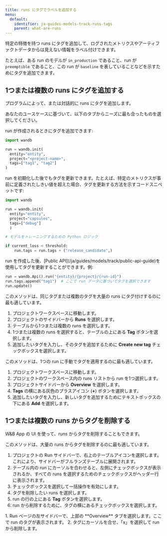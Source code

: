 ---
title: runs にタグでラベルを追加する
menu:
  default:
    identifier: ja-guides-models-track-runs-tags
    parent: what-are-runs
---

特定の特徴を持つ runs にタグを追加して、ログされたメトリクスやアーティファクトデータからは見えない情報をラベル付けできます。

たとえば、ある run のモデルが `in_production` であること、run が `preemptible` であること、この run が `baseline` を表していることなどを示すためにタグを追加できます。

## 1つまたは複数の runs にタグを追加する

プログラムによって、または対話的に runs にタグを追加します。

あなたのユースケースに基づいて、以下のタブからニーズに最も合ったものを選択してください。

<Tabs>
<Tab title="W&B Python SDK">
run が作成されるときにタグを追加できます:

```python
import wandb

run = wandb.init(
  entity="entity",
  project="<project-name>",
  tags=["tag1", "tag2"]
)
```

run を初期化した後でもタグを更新できます。たとえば、特定のメトリクスが事前に定義されたしきい値を超えた場合、タグを更新する方法を示すコードスニペットです:

```python
import wandb

run = wandb.init(
  entity="entity", 
  project="capsules", 
  tags=["debug"]
  )

# モデルをトレーニングするための Python ロジック

if current_loss < threshold:
    run.tags = run.tags + ("release_candidate",)
```
</Tab>
<Tab title="Public API">
run を作成した後、[Public API](/ja/guides/models/track/public-api-guide)を使用してタグを更新することができます。例:

```python
run = wandb.Api().run("{entity}/{project}/{run-id}")
run.tags.append("tag1")  # ここで run データに基づいてタグを選択できます
run.update()
```
</Tab>
<Tab title="Project page">
このメソッドは、同じタグまたは複数のタグを大量の runs にタグ付けするのに最も適しています。

1. プロジェクトワークスペースに移動します。
2. プロジェクトのサイドバーから **Runs** を選択します。
3. テーブルから1つまたは複数の runs を選択します。
4. 1つまたは複数の runs を選択すると、テーブルの上にある **Tag** ボタンを選択します。
5. 追加したいタグを入力し、そのタグを追加するために **Create new tag** チェックボックスを選択します。
</Tab>
<Tab title="Run page">
このメソッドは、1つの run に手動でタグを適用するのに最も適しています。

1. プロジェクトワークスペースに移動します。
2. プロジェクトのワークスペース内の runs リストから run を1つ選択します。
1. プロジェクトサイドバーから **Overview** を選択します。
2. **Tags** の横にある灰色のプラスアイコン (**+**) ボタンを選択します。
3. 追加したいタグを入力し、新しいタグを追加するためにテキストボックスの下にある **Add** を選択します。
</Tab>
</Tabs>

## 1つまたは複数の runs からタグを削除する

W&B App の UI を使って、runs からタグを削除することもできます。

<Tabs>
<Tab title="Project page">
このメソッドは、大量の runs からタグを削除するのに最も適しています。

1. プロジェクトの Run サイドバーで、右上のテーブルアイコンを選択します。これにより、サイドバーがフルランズテーブルに展開されます。
2. テーブル内の run にカーソルを合わせると、左側にチェックボックスが表示されるか、すべての runs を選択するためのチェックボックスがヘッダー行に表示されます。
3. チェックボックスを選択して一括操作を有効にします。
4. タグを削除したい runs を選択します。
5. run の行の上にある **Tag** ボタンを選択します。
6. run から削除するために、タグの横にあるチェックボックスを選択します。
</Tab>
<Tab title="Run page">
1. Run ページの左サイドバーで、上部の **Overview** タブを選択します。ここで run のタグが表示されます。
2. タグにカーソルを合せ、「x」を選択して run から削除します。
</Tab>
</Tabs>